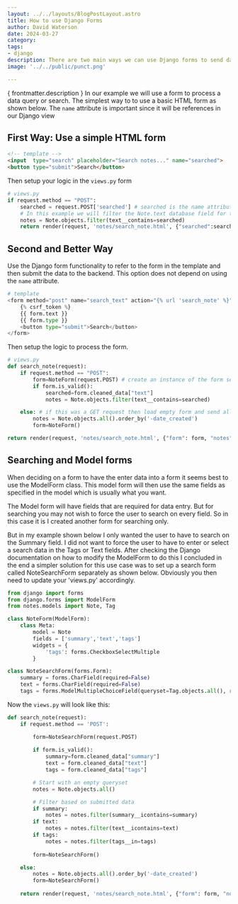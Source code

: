 ```yaml
---
layout: ../../layouts/BlogPostLayout.astro
title: How to use Django Forms
author: David Waterson
date: 2024-03-27
category:
tags:
- django
description: There are two main ways we can use Django forms to send data to the back end. Learn both of them
image: '../../public/punct.png'

---
```


{ frontmatter.description }
In our example we will use a form to process a data query or search. The simplest way to to use a basic HTML form as shown below. The `name` attribute is important since it will be references in our Django view

## First Way: Use a simple HTML form
```html
<!-- template -->
<input  type="search" placeholder="Search notes..." name="searched">
<button type="submit">Search</button> 
```
Then setup your logic in the `views.py` form

```python
# views.py
if request.method == "POST":
    searched = request.POST['searched'] # searched is the name attribute of the HTML form
    # In this example we will filter the Note.text database field for the search text
    notes = Note.objects.filter(text__contains=searched)
    return render(request, 'notes/search_note.html', {"searched":searched, "notes": notes})
```


## Second and Better Way

Use the Django form functionality to refer to the form in the template and then submit the data to the backend. This option does not depend on using the `name` attribute.
```python
# template
<form method="post" name="search_text" action="{% url 'search_note' %}">
    {% csrf_token %}
    {{ form.text }}
    {{ form.type }}
    <button type="submit">Search</button> 
</form>
```
Then setup the logic to process the form. 

```python
# views.py
def search_note(request):
    if request.method == "POST":
        form=NoteForm(request.POST) # create an instance of the form sent
        if form.is_valid():
            searched=form.cleaned_data["text"]
            notes = Note.objects.filter(text__contains=searched)	

    else: # if this was a GET request then load empty form and send all data to the template
        notes = Note.objects.all().order_by('-date_created')
        form=NoteForm()

return render(request, 'notes/search_note.html', {"form": form, "notes": notes})
```

## Searching and Model forms

When deciding on a form to have the enter data into a form it seems best to use the ModelForm class. This model form will then use the same fields as specified in the model which is usually what you want.

The Model form will have fields that are required for data entry. But for searching you may not wish to force the user to search on every field. So in this case it is I created another form for searching only.


But in my example shown below I only wanted the user to have to search on the Summary field. I did not want to force the user to have to enter or select a search data in the Tags or Text fields. After checking the Django documentation on how to modify the ModelForm to do this I concluded in the end a simpler solution for this use case was to set up a search form called NoteSearchForm separately as shown below. Obviously you then need to update your 'views.py' accordingly.

```python
from django import forms
from django.forms import ModelForm
from notes.models import Note, Tag

class NoteForm(ModelForm):
    class Meta:
        model = Note
        fields = ['summary','text','tags']
        widgets = {
            'tags': forms.CheckboxSelectMultiple 
        }

class NoteSearchForm(forms.Form):
    summary = forms.CharField(required=False)
    text = forms.CharField(required=False)
    tags = forms.ModelMultipleChoiceField(queryset=Tag.objects.all(), required=False, widget=forms.CheckboxSelectMultiple) 
```
    
Now the ```views.py``` will look like this:
```python
def search_note(request):
	if request.method == 'POST':

		form=NoteSearchForm(request.POST)
		
		if form.is_valid():
			summary=form.cleaned_data["summary"]
			text = form.cleaned_data["text"]
			tags = form.cleaned_data["tags"]

		# Start with an empty queryset
		notes = Note.objects.all()

		# Filter based on submitted data
		if summary:
			notes = notes.filter(summary__icontains=summary)
		if text:
			notes = notes.filter(text__icontains=text)
		if tags:
			notes = notes.filter(tags__in=tags)
			
		form=NoteSearchForm()	

	else:
		notes = Note.objects.all().order_by('-date_created')
		form=NoteSearchForm()
		
	return render(request, 'notes/search_note.html', {"form": form, "notes": notes})
```